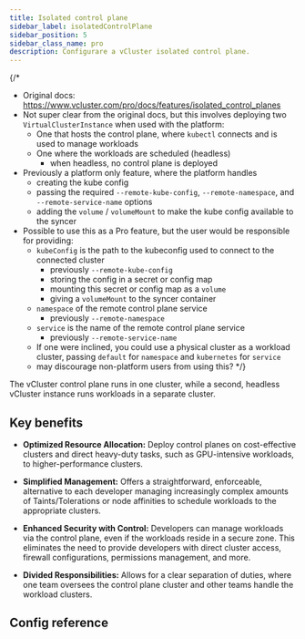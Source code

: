```yaml
---
title: Isolated control plane
sidebar_label: isolatedControlPlane
sidebar_position: 5
sidebar_class_name: pro
description: Configurare a vCluster isolated control plane.
---
```



{/* 
- Original docs: https://www.vcluster.com/pro/docs/features/isolated_control_planes
- Not super clear from the original docs, but this involves deploying two `VirtualClusterInstance` when used with the platform:
  - One that hosts the control plane, where `kubectl` connects and is used to manage workloads
  - One where the workloads are scheduled (headless)
    - when headless, no control plane is deployed
- Previously a platform only feature, where the platform handles
  - creating the kube config
  - passing the required `--remote-kube-config`, `--remote-namespace`, and `--remote-service-name` options
  - adding the `volume` / `volumeMount` to make the kube config available to the syncer
- Possible to use this as a Pro feature, but the user would be responsible for providing:
  - `kubeConfig` is the path to the kubeconfig used to connect to the connected cluster
    - previously `--remote-kube-config`
    - storing the config in a secret or config map
    - mounting this secret or config map as a `volume`
    - giving a `volumeMount` to the syncer container
  - `namespace` of the remote control plane service
    - previously `--remote-namespace`
  - `service` is the name of the remote control plane service
    - previously `--remote-service-name`
  - If one were inclined, you could use a physical cluster as a workload cluster, passing `default` for `namespace` and `kubernetes` for `service`
  - may discourage non-platform users from using this?
*/}

The vCluster control plane runs in one cluster, while a second, headless vCluster instance runs workloads in a separate cluster.

## Key benefits

- **Optimized Resource Allocation:** Deploy control planes on cost-effective clusters
and direct heavy-duty tasks, such as GPU-intensive workloads, to higher-performance
clusters.

- **Simplified Management:** Offers a straightforward, enforceable, alternative
to each developer managing increasingly complex amounts of Taints/Tolerations or
node affinities to schedule workloads to the appropriate clusters.

- **Enhanced Security with Control:** Developers can manage workloads via the control
plane, even if the workloads reside in a secure zone. This eliminates the need to
provide developers with direct cluster access, firewall configurations, permissions
management, and more.

- **Divided Responsibilities:** Allows for a clear separation of duties, where one
team oversees the control plane cluster and other teams handle the workload clusters.




## Config reference

<ExperimentalIsolatedControlPlane/>